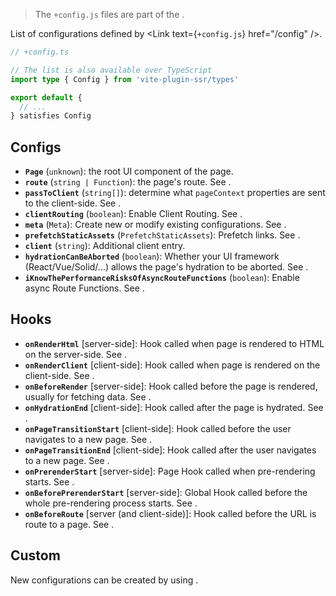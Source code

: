 
> The `+config.js` files are part of the <Link text="V1 design" href="/migration/v1-design" />.

List of configurations defined by <Link text={<code>+config.js</code>} href="/config" />.

```ts
// +config.ts

// The list is also available over TypeScript
import type { Config } from 'vite-plugin-ssr/types'

export default {
  // ...
} satisfies Config
```

## Configs

- **`Page`** (`unknown`): the root UI component of the page.
- **`route`** (`string | Function`): the page's route. See <Link href="/routing" />.
- **`passToClient`** (`string[]`): determine what `pageContext` properties are sent to the client-side. See <Link href="/passToClient" />.
- **`clientRouting`** (`boolean`): Enable Client Routing. See <Link href="/clientRouting" />.
- **`meta`** (`Meta`): Create new or modify existing configurations. See <Link href="/meta" />.
- **`prefetchStaticAssets`** (`PrefetchStaticAssets`): Prefetch links. See <Link href="/clientRouting#link-prefetching" />.
- **`client`** (`string`): Additional client entry.
- **`hydrationCanBeAborted`** (`boolean`):  Whether your UI framework (React/Vue/Solid/...) allows the page's hydration to be aborted. See <Link href="/clientRouting" />.
- **`iKnowThePerformanceRisksOfAsyncRouteFunctions`** (`boolean`): Enable async Route Functions. See <Link href="/route-function#async" />.

## Hooks

- **`onRenderHtml`** [server-side]: Hook called when page is rendered to HTML on the server-side. See <Link href="/onRenderHtml" />.
- **`onRenderClient`** [client-side]: Hook called when page is rendered on the client-side. See <Link href="/onRenderClient" />.
- **`onBeforeRender`** [server-side]: Hook called before the page is rendered, usually for fetching data. See <Link href="/onBeforeRender" />.
- **`onHydrationEnd`** [client-side]: Hook called after the page is hydrated. See <Link href="/clientRouting" />.
- **`onPageTransitionStart`** [client-side]: Hook called before the user navigates to a new page. See <Link href="/clientRouting" />.
- **`onPageTransitionEnd`** [client-side]: Hook called after the user navigates to a new page. See <Link href="/clientRouting" />.
- **`onPrerenderStart`** [server-side]: Page Hook called when pre-rendering starts. See <Link href="/onPrerenderStart" />.
- **`onBeforePrerenderStart`** [server-side]: Global Hook called before the whole pre-rendering process starts. See <Link href="/onBeforePrerenderStart" />.
- **`onBeforeRoute`** [server (and client-side)]: Hook called before the URL is route to a page. See <Link href="/onBeforeRoute" />.

## Custom

New configurations can be created by using <Link text="meta" href="/meta" />.
